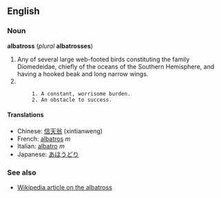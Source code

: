 ==English==
===Noun===
'''albatross''' (''plural'' '''albatrosses''')

# Any of several large web-footed birds constituting the family Diomedeidae, chiefly of the oceans of the Southern Hemisphere, and having a hooked beak and long narrow wings.
#
         1. A constant, worrisome burden.
         2. An obstacle to success.


====Translations====
*Chinese: [[信天翁]] (xintianweng)
*French: [[albatros]] ''m''
*Italian: [[albatro]] ''m''
*Japanese: [[あほうどり]]

===See also===
*[[:w:Albatross|Wikipedia article on the albatross]]